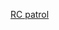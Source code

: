 {{Userbox
|id = [[File:RCPatroller Badge.png|39px]]
|id-c = #99f
|info = 這個用戶是'''[[Special:Recentchanges|最近更改]][[維基百科:最近更改巡查|巡查者]]'''。
|info-c = #F8F8FF
|info-s = 10
|info-fc = 
|border-c = #99f
}}
<noinclude>[[Category:维基媒体用户框模板|RC patrol]]
</noinclude>